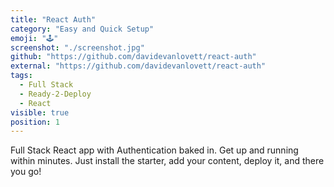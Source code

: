 ```yaml
---
title: "React Auth"
category: "Easy and Quick Setup"
emoji: "🕹️"
screenshot: "./screenshot.jpg"
github: "https://github.com/davidevanlovett/react-auth"
external: "https://github.com/davidevanlovett/react-auth"
tags:
  - Full Stack
  - Ready-2-Deploy
  - React
visible: true
position: 1
---
```


Full Stack React app with Authentication baked in. Get up and running within minutes. Just install the starter, add your content, deploy it, and there you go!
